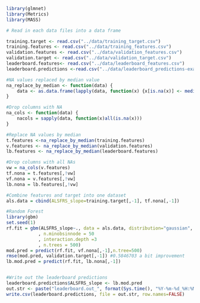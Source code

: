 ```r
library(glmnet)
library(Metrics)
library(MASS)

# Read in each data files into a data frame

training.target <- read.csv("../data/training_target.csv")
training.features <- read.csv("../data/training_features.csv")
validation.features <- read.csv("../data/validation_features.csv")
validation.target <- read.csv("../data/validation_target.csv")
leaderboard.features<- read.csv("../data/leaderboard_features.csv")
leaderboard.predictions <-read.csv("../data/leaderboard_predictions-example.csv")

#NA values replaced by median value
na_replace_by_median <- function(data) {
    data <- as.data.frame(lapply(data, function(x) {x[is.na(x)] <- median(x, na.rm=TRUE); x}))
}

#Drop columns with NA
na_cols <- function(data) {
    nacols = sapply(data, function(x)all(is.na(x)))
}

#Replace NA values by median
t.features <-na_replace_by_median(training.features)
v.features <- na_replace_by_median(validation.features)
lb.features <- na_replace_by_median(leaderboard.features)

#Drop columns with all NAs
vw = na_cols(v.features)
tf.nona = t.features[,!vw]
vf.nona = v.features[,!vw]
lb.nona = lb.features[,!vw]

#Combine features and target into one dataset
als.data = cbind(ALSFRS_slope=training.target[,-1], tf.nona[,-1])

#Random Forest
library(gbm)
set.seed(1)
rf.fit = gbm(ALSFRS_slope~., data = als.data, distribution="gaussian", shrinkage = 0.01
            , n.minobsinnode = 50
            , interaction.depth =3
            , n.trees = 500)
mod.pred = predict(rf.fit, vf.nona[,-1],n.tree=500)
rmse(mod.pred, validation.target[,-1]) #0.5846703 a bit improvement 
lb.mod.pred = predict(rf.fit, lb.nona[,-1])


#Write out the leaderboard predictions
leaderboard.predictions$ALSFRS_slope <- lb.mod.pred
out.str <- paste("leaderboard.out_", format(Sys.time(), "%Y-%m-%d_%H:%M:%S"), sep="")
write.csv(leaderboard.predictions, file = out.str, row.names=FALSE)

```
